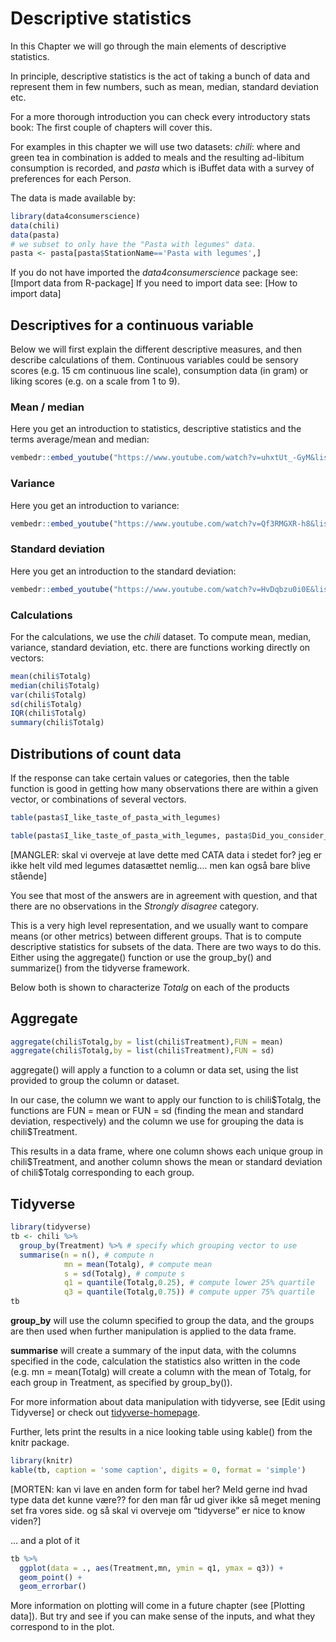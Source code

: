 # Descriptive statistics

In this Chapter we will go through the main elements of descriptive statistics.

In principle, descriptive statistics is the act of taking a bunch of data and represent them in few numbers, such as mean, median, standard deviation etc. 

For a more thorough introduction you can check every introductory stats book: The first couple of chapters will cover this. 

For examples in this chapter we will use two datasets: _chili_: where and green tea in combination is added to meals and the resulting ad-libitum consumption is recorded, and _pasta_ which is iBuffet data with a survey of preferences for each Person.

The data is made available by: 

```r
library(data4consumerscience)
data(chili)
data(pasta)
# we subset to only have the "Pasta with legumes" data. 
pasta <- pasta[pasta$StationName=='Pasta with legumes',]
```

If you do not have imported the _data4consumerscience_ package see: [Import data from R-package]
If you need to import data see: [How to import data]


## Descriptives for a continuous variable

Below we will first explain the different descriptive measures, and then describe calculations of them. Continuous variables could be sensory scores (e.g. 15 cm continuous line scale), consumption data (in gram) or liking scores (e.g. on a scale from 1 to 9).

### Mean / median

Here you get an introduction to statistics, descriptive statistics and the terms average/mean and median: 
```r
vembedr::embed_youtube("https://www.youtube.com/watch?v=uhxtUt_-GyM&list=PL1328115D3D8A2566&index=1")
```

### Variance

Here you get an introduction to variance:

```r
vembedr::embed_youtube("https://www.youtube.com/watch?v=Qf3RMGXR-h8&list=PL1328115D3D8A2566&index=4")
```

### Standard deviation

Here you get an introduction to the standard deviation:

```r
vembedr::embed_youtube("https://www.youtube.com/watch?v=HvDqbzu0i0E&list=PL1328115D3D8A2566&index=5")
```

### Calculations

For the calculations, we use the _chili_ dataset. To compute mean, median, variance, standard deviation, etc. there are functions working directly on vectors: 

```r
mean(chili$Totalg)
median(chili$Totalg)
var(chili$Totalg)
sd(chili$Totalg)
IQR(chili$Totalg)
summary(chili$Totalg)
```


## Distributions of count data

If the response can take certain values or categories, then the table function is good in getting how many observations there are within a given vector, or combinations of several vectors.

```r
table(pasta$I_like_taste_of_pasta_with_legumes)
```

```r
table(pasta$I_like_taste_of_pasta_with_legumes, pasta$Did_you_consider_the_proteincontent_of_the_dishes_you_choose)
```


[MANGLER: skal vi overveje at lave dette med CATA data i stedet for? jeg er ikke helt vild med legumes datasættet nemlig.... men kan også bare blive stående]

You see that most of the answers are in agreement with question, and that there are no observations in the _Strongly disagree_ category. 

This is a very high level representation, and we usually want to compare means (or other metrics) between different groups. That is to compute descriptive statistics for subsets of the data. 
There are two ways to do this. Either using the aggregate() function or use the group_by() and summarize() from the tidyverse framework. 

Below both is shown to characterize _Totalg_ on each of the products

## Aggregate

```r
aggregate(chili$Totalg,by = list(chili$Treatment),FUN = mean)
aggregate(chili$Totalg,by = list(chili$Treatment),FUN = sd)
```

aggregate() will apply a function to a column or data set, using the list provided to group the column or dataset. 

In our case, the column we want to apply our function to is chili\$Totalg, the functions are FUN = mean or FUN = sd (finding the mean and standard deviation, respectively) and the column we use for grouping the data is chili\$Treatment.

This results in a data frame, where one column shows each unique group in chili\$Treatment, and another column shows the mean or standard deviation of chili\$Totalg corresponding to each group.

## Tidyverse

```r
library(tidyverse)
tb <- chili %>% 
  group_by(Treatment) %>% # specify which grouping vector to use
  summarise(n = n(), # compute n
            mn = mean(Totalg), # compute mean
            s = sd(Totalg), # compute s
            q1 = quantile(Totalg,0.25), # compute lower 25% quartile
            q3 = quantile(Totalg,0.75)) # compute upper 75% quartile
tb  
```

**group_by** will use the column specified to group the data, and the groups are then used when further manipulation is applied to the data frame.

**summarise** will create a summary of the input data, with the columns specified in the code, calculation the statistics also written in the code (e.g. mn = mean(Totalg) will create a column with the mean of Totalg, for each group in Treatment, as specified by group_by()).

For more information about data manipulation with tidyverse, see [Edit using Tidyverse] or check out [tidyverse-homepage](https://www.tidyverse.org/).

Further, lets print the results in a nice looking table using kable() from the knitr package. 

```r
library(knitr)
kable(tb, caption = 'some caption', digits = 0, format = 'simple')
```

[MORTEN: kan vi lave en anden form for tabel her? Meld gerne ind hvad type data det kunne være?? for den man får ud giver ikke så meget mening set fra vores side. og så skal vi overveje om "tidyverse" er nice to know viden?]

... and a plot of it

```r
tb %>% 
  ggplot(data = ., aes(Treatment,mn, ymin = q1, ymax = q3)) + 
  geom_point() + 
  geom_errorbar()
```

More information on plotting will come in a future chapter (see [Plotting data]). But try and see if you can make sense of the inputs, and what they correspond to in the plot.

